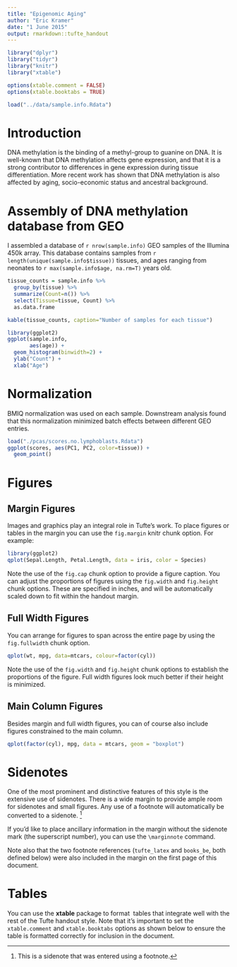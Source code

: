 ```yaml
---
title: "Epigenomic Aging"
author: "Eric Kramer"
date: "1 June 2015"
output: rmarkdown::tufte_handout
---
```


```r
library("dplyr")
library("tidyr")
library("knitr")
library("xtable")

options(xtable.comment = FALSE)
options(xtable.booktabs = TRUE)

load("../data/sample.info.Rdata")

```

# Introduction

DNA methylation is the binding of a methyl-group to guanine on DNA. It is well-known that DNA methylation affects gene expression, and that it is a strong contributor to differences in gene expression during tissue differentiation. More recent work has shown that DNA methylation is also affected by aging, socio-economic status and ancestral background.

# Assembly of DNA methylation database from GEO



I assembled a database of `r nrow(sample.info)` GEO samples of the Illumina 450k array. This database contains samples from `r length(unique(sample.info$tissue))` tissues, and ages ranging from neonates to `r max(sample.info$age, na.rm=T)` years old.




```r

tissue_counts = sample.info %>%
  group_by(tissue) %>%
  summarize(Count=n()) %>%
  select(Tissue=tissue, Count) %>%
  as.data.frame

kable(tissue_counts, caption="Number of samples for each tissue")

```

```r
library(ggplot2)
ggplot(sample.info,
       aes(age)) +
  geom_histogram(binwidth=2) +
  ylab("Count") +
  xlab("Age")
```


# Normalization 

BMIQ normalization was used on each sample. Downstream analysis found that this normalization minimized batch effects between different GEO entries.

```r

load("./pcas/scores.no.lymphoblasts.Rdata")
ggplot(scores, aes(PC1, PC2, color=tissue)) +
  geom_point()

```


# Figures

## Margin Figures

Images and graphics play an integral role in Tufte's work. To place figures or tables in the margin you can use the `fig.margin` knitr chunk option. For example:

```r
library(ggplot2)
qplot(Sepal.Length, Petal.Length, data = iris, color = Species)
```

Note the use of the `fig.cap` chunk option to provide a figure caption. You can adjust the proportions of figures using the `fig.width` and `fig.height` chunk options. These are specified in inches, and will be automatically scaled down to fit within the handout margin.

## Full Width Figures

You can arrange for figures to span across the entire page by using the `fig.fullwidth` chunk option. 

```r
qplot(wt, mpg, data=mtcars, colour=factor(cyl))
```

Note the use of the `fig.width` and `fig.height` chunk options to establish the proportions of the figure. Full width figures look much better if their height is minimized.

## Main Column Figures

Besides margin and full width figures, you can of course also include figures constrained to the main column.

```r
qplot(factor(cyl), mpg, data = mtcars, geom = "boxplot")
```

# Sidenotes

One of the most prominent and distinctive features of this style is the extensive use of sidenotes. There is a wide margin to provide ample room for sidenotes and small figures. Any use of a footnote will automatically be converted to a sidenote. ^[This is a sidenote that was entered using a footnote.] 

If you'd like to place ancillary information in the margin without the sidenote mark (the superscript number), you can use the `\marginnote` command. \marginnote{This is a margin note.  Notice that there isn't a number preceding the note.}

Note also that the two footnote references (`tufte_latex` and `books_be`, both defined below) were also included in the margin on the first page of this document.

# Tables

You can use the **xtable** package to format \LaTeX\ tables that integrate well with the rest of the Tufte handout style. Note that it's important to set the `xtable.comment` and `xtable.booktabs` options as shown below to ensure the table is formatted correctly for inclusion in the document.




[^tufte_latex]: https://code.google.com/p/tufte-latex/
[^books_be]: http://www.edwardtufte.com/tufte/books_be










